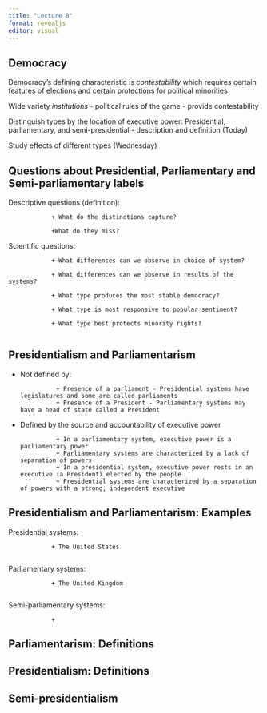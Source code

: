 ```yaml
---
title: "Lecture 8"
format: revealjs
editor: visual
---
```


## Democracy

Democracy's defining characteristic is *contestability* which requires certain features of elections and certain protections for political minorities

Wide variety *institutions* - political rules of the game - provide contestability

Distinguish types by the location of executive power: Presidential, parliamentary, and semi-presidential - description and definition (Today)

Study effects of different types (Wednesday)

## Questions about Presidential, Parliamentary and Semi-parliamentary labels

Descriptive questions (definition):

                + What do the distinctions capture?

                +What do they miss?

Scientific questions:

                + What differences can we observe in choice of system?
                
                + What differences can we observe in results of the systems?

                + What type produces the most stable democracy?

                + What type is most responsive to popular sentiment?

                + What type best protects minority rights?
                

## Presidentialism and Parliamentarism

+ Not defined by:

                + Presence of a parliament - Presidential systems have legislatures and some are called parliaments
                + Presence of a President - Parliamentary systems may have a head of state called a President
                
+ Defined by the source and accountability of executive power

                + In a parliamentary system, executive power is a parliamentary power
                + Parliamentary systems are characterized by a lack of separation of powers
                + In a presidential system, executive power rests in an executive (a President) elected by the people
                + Presidential systems are characterized by a separation of powers with a strong, independent executive
                
## Presidentialism and Parliamentarism: Examples    

Presidential systems:

                + The United States
                
Parliamentary systems:

                + The United Kingdom
                
Semi-parliamentary systems:

                + 


## Parliamentarism: Definitions


## Presidentialism: Definitions


## Semi-presidentialism


